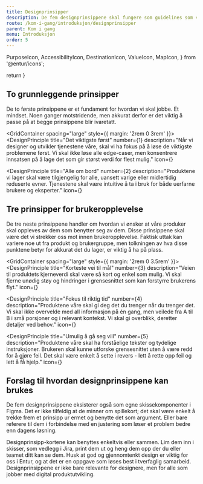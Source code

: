 ```yaml
---
title: Designprinsipper
description: De fem designprinsippene skal fungere som guidelines som vi skal rette oss etter når vi designer og utvikler de digitale tjenestene til Entur.
route: /kom-i-gang/introduksjon/designprinsipper
parent: Kom i gang
menu: Introduksjon
order: 5
---
```


  PurposeIcon,
  AccessibilityIcon,
  DestinationIcon,
  ValueIcon,
  MapIcon,
} from '@entur/icons';

  return <SEO title={props.pageContext.frontmatter.title} description={props.pageContext.frontmatter.description} pathname={props.pageContext.frontmatter.route} />
}

<PageHeader />

## To grunnleggende prinsipper

De to første prinsippene er et fundament for hvordan vi skal jobbe.
Et mindset. Noen ganger motstridende, men akkurat derfor er det viktig å passe på at begge prinsippene blir ivaretatt.

<GridContainer spacing="large" style={{ margin: '2rem 0 3rem' }}>
  <DesignPrinciple
    title="Det viktigste først"
    number={1}
    description="Når vi designer og utvikler tjenestene våre, skal vi ha fokus på å løse de viktigste problemene først. Vi skal ikke løse alle edge-caser, men konsentrere innsatsen på å lage det som gir størst verdi for flest mulig."
    icon={<PurposeIcon />}
  ></DesignPrinciple>
  <DesignPrinciple
    title="Alle om bord"
    number={2}
    description="Produktene vi lager skal være tilgjengelig for alle, uansett varige eller midlertidig reduserte evner. Tjenestene skal være intuitive å ta i bruk for både uerfarne brukere og eksperter."
    icon={<AccessibilityIcon />}
  ></DesignPrinciple>
</GridContainer>

## Tre prinsipper for brukeropplevelse

De tre neste prinsippene handler om hvordan vi ønsker at våre produker skal oppleves av dem som benytter seg av dem.
Disse prinsippene skal være det vi strekker oss mot innen brukeropplevelse.
Faktisk uttak kan variere noe ut fra produkt og brukergruppe, men tolkningen av hva disse punktene betyr for akkurat det du lager, er viktig å ha på plass.

<GridContainer spacing="large" style={{ margin: '2rem 0 3.5rem' }}>
  <DesignPrinciple
    title="Korteste vei til mål"
    number={3}
    description="Veien til produktets kjerneverdi skal være så kort og enkel som mulig. Vi skal fjerne unødig støy og hindringer i grensesnittet som kan forstyrre brukerens flyt."
    icon={<AccessibilityIcon />}
  ></DesignPrinciple>
  <DesignPrinciple
    title="Fokus til riktig tid"
    number={4}
    description="Produktene våre skal gi deg det du trenger når du trenger det. Vi skal ikke overvelde med all informasjon på én gang, men veilede fra A til B i små porsjoner og i relevant kontekst. Vi skal gi overblikk, deretter detaljer ved behov."
    icon={<AccessibilityIcon />}
  ></DesignPrinciple>
  <DesignPrinciple
    title="Umulig å gå seg vill"
    number={5}
    description="Produktene våre skal ha forståelige tekster og tydelige instruksjoner. Brukeren skal kunne utforske grensesnittet uten å være redd for å gjøre feil. Det skal være enkelt å sette i revers - lett å rette opp feil og lett å få hjelp."
    icon={<AccessibilityIcon />}
  ></DesignPrinciple>
</GridContainer>

## Forslag til hvordan designprinsippene kan brukes

De fem designprinsippene eksisterer også som egne skissekomponenter i Figma.
Det er ikke tilfeldig at de minner om spillekort; det skal være enkelt å trekke frem et prinsipp ur ermet og benytte det som argument.
Eller bare referere til dem i forbindelse med en justering som løser et problem bedre enn dagens løsning.

Designprinsipp-kortene kan benyttes enkeltvis eller sammen.
Lim dem inn i skisser, som vedlegg i Jira, print dem ut og heng dem opp der du eller teamet ditt kan se dem.
Husk at god og gjennomtenkt design er viktig for oss i Entur, og at det er en oppgave som løses best i tverfaglig samarbeid.
Designprinsippene er ikke bare relevante for designere, men for alle som jobber med digital produktutvikling.
